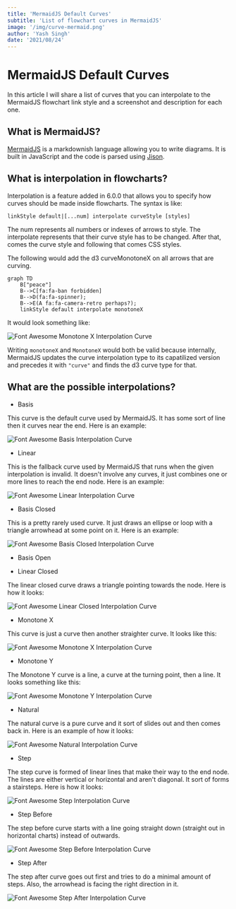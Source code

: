 ```yaml
---
title: 'MermaidJS Default Curves'
subtitle: 'List of flowchart curves in MermaidJS'
image: '/img/curve-mermaid.png'
author: 'Yash Singh'
date: '2021/08/24'
---
```


# MermaidJS Default Curves

In this article I will share a list of curves that you can interpolate
to the MermaidJS flowchart link style and a screenshot and description
for each one.

## What is MermaidJS?

[MermaidJS](https://github.com/mermaid-js/mermaid/tree/develop) is a markdownish
language allowing you to write diagrams. It is built in JavaScript and the code
is parsed using [Jison](https://github.com/zaach/jison).

## What is interpolation in flowcharts?

Interpolation is a feature added in 6.0.0 that allows you to specify how curves
should be made inside flowcharts. The syntax is like:

```text
linkStyle default|[...num] interpolate curveStyle [styles]
```

The num represents all numbers or indexes of arrows to style.
The interpolate represents that their curve style has to be changed.
After that, comes the curve style and following that comes CSS styles.

The following would add the d3 curveMonotoneX on all arrows that are curving.

```text
graph TD
    B["peace"]
    B-->C[fa:fa-ban forbidden]
    B-->D(fa:fa-spinner);
    B-->E(A fa:fa-camera-retro perhaps?);
    linkStyle default interpolate monotoneX
```

It would look something like:

![Font Awesome Monotone X Interpolation Curve](/img/mermaid-default-curves/font-awesome-interpolate-curve-monotoneX.png)

Writing `monotoneX` and `MonotoneX` would both be valid because internally, MermaidJS
updates the curve interpolation type to its capatilized version and precedes it
with `"curve"` and finds the d3 curve type for that.

## What are the possible interpolations?

- Basis

This curve is the default curve used by MermaidJS. It has some sort of line then
it curves near the end. Here is an example:

![Font Awesome Basis Interpolation Curve](/img/mermaid-default-curves/font-awesome-interpolate-curve-basis.png)

- Linear

This is the fallback curve used by MermaidJS that runs when the given interpolation
is invalid. It doesn't involve any curves, it just combines one or more lines to
reach the end node. Here is an example:

![Font Awesome Linear Interpolation Curve](/img/mermaid-default-curves/font-awesome-interpolate-curve-linear.png)

- Basis Closed

This is a pretty rarely used curve. It just draws an ellipse or loop with a triangle
arrowhead at some point on it. Here is an example:

![Font Awesome Basis Closed Interpolation Curve](/img/mermaid-default-curves/font-awesome-interpolate-curve-basis-closed.png)

- Basis Open

- Linear Closed

The linear closed curve draws a triangle pointing towards the node.
Here is how it looks:

![Font Awesome Linear Closed Interpolation Curve](/img/mermaid-default-curves/font-awesome-interpolate-curve-linear-closed.png)

- Monotone X

This curve is just a curve then another straighter curve. It looks like this:

![Font Awesome Monotone X Interpolation Curve](/img/mermaid-default-curves/font-awesome-interpolate-curve-monotoneX.png)

- Monotone Y

The Monotone Y curve is a line, a curve at the turning point, then a line.
It looks something like this:

![Font Awesome Monotone Y Interpolation Curve](/img/mermaid-default-curves/font-awesome-interpolate-curve-monotoneY.png)

- Natural

The natural curve is a pure curve and it sort of slides out and then comes back in.
Here is an example of how it looks:

![Font Awesome Natural Interpolation Curve](/img/mermaid-default-curves/font-awesome-interpolate-curve-natural.png)

- Step

The step curve is formed of linear lines that make their way to the end node.
The lines are either vertical or horizontal and aren't diagonal. It sort of forms
a stairsteps. Here is how it looks:

![Font Awesome Step Interpolation Curve](/img/mermaid-default-curves/font-awesome-interpolate-curve-step.png)

- Step Before

The step before curve starts with a line going straight
down (straight out in horizontal charts) instead of outwards.

![Font Awesome Step Before Interpolation Curve](/img/mermaid-default-curves/font-awesome-interpolate-curve-step-before.png)

- Step After

The step after curve goes out first and tries to do a minimal amount of steps.
Also, the arrowhead is facing the right direction in it.

![Font Awesome Step After Interpolation Curve](/img/mermaid-default-curves/font-awesome-interpolate-curve-step-after.png)
